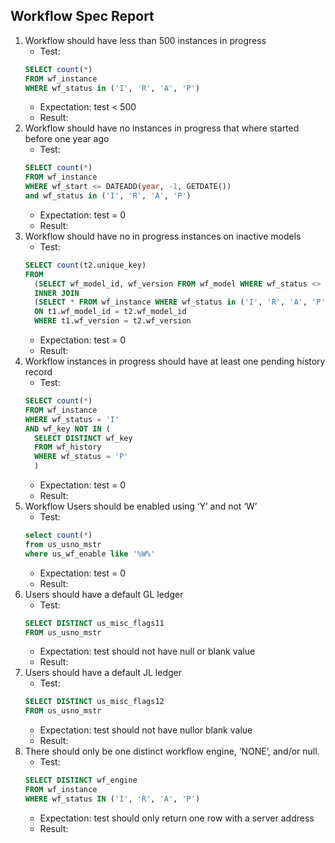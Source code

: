 
## Workflow Spec Report


1. Workflow should have less than 500 instances in progress
    - Test:
    ```sql
    SELECT count(*)
    FROM wf_instance
    WHERE wf_status in ('I', 'R', 'A', 'P')
    ```
    - Expectation: test < 500
    - Result:

2. Workflow should have no instances in progress that where started before one year ago
    - Test:
    ```sql
    SELECT count(*)
    FROM wf_instance
    WHERE wf_start <= DATEADD(year, -1, GETDATE())
    and wf_status in ('I', 'R', 'A', 'P')
    ```
    - Expectation: test = 0
    - Result:

3. Workflow should have no in progress instances on inactive models
    - Test:
    ```sql
    SELECT count(t2.unique_key)
    FROM
      (SELECT wf_model_id, wf_version FROM wf_model WHERE wf_status <> 'A') AS t1
      INNER JOIN
      (SELECT * FROM wf_instance WHERE wf_status in ('I', 'R', 'A', 'P')) AS  t2
      ON t1.wf_model_id = t2.wf_model_id
      WHERE t1.wf_version = t2.wf_version
    ```
    - Expectation: test = 0
    - Result:

4. Workflow instances in progress should have at least one pending history record
    - Test:
    ```sql
    SELECT count(*)
    FROM wf_instance
    WHERE wf_status = 'I'
    AND wf_key NOT IN (
      SELECT DISTINCT wf_key
      FROM wf_history
      WHERE wf_status = 'P'
      )
    ```
    - Expectation: test = 0
    - Result:

5. Workflow Users should be enabled using 'Y' and not 'W'
    - Test:
    ```sql
    select count(*)
    from us_usno_mstr
    where us_wf_enable like '%W%'
    ```
    - Expectation: test = 0
    - Result:

6. Users should have a default GL ledger
    - Test:
    ```sql
    SELECT DISTINCT us_misc_flags11
    FROM us_usno_mstr
    ```
    - Expectation: test should not have null or blank value
    - Result:

7. Users should have a default JL ledger
    - Test:
    ```sql
    SELECT DISTINCT us_misc_flags12
    FROM us_usno_mstr
    ```
    - Expectation: test should not have nullor blank value
    - Result:

8. There should only be one distinct workflow engine, 'NONE', and/or null.
    - Test:
    ```sql
    SELECT DISTINCT wf_engine
    FROM wf_instance
    WHERE wf_status IN ('I', 'R', 'A', 'P')
    ```
    - Expectation: test should only return one row with a server address
    - Result:
